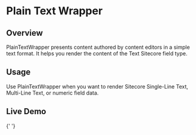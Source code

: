 
<Meta of={PlainTextWrapperStories} />

# Plain Text Wrapper

## Overview

PlainTextWrapper presents content authored by content editors in a simple text format. It helps you render the content of the Text Sitecore field type.

## Usage

Use PlainTextWrapper when you want to render Sitecore Single-Line Text, Multi-Line Text, or numeric field data.

## Live Demo

<Canvas of={PlainTextWrapperStories.Default} />{' '}

